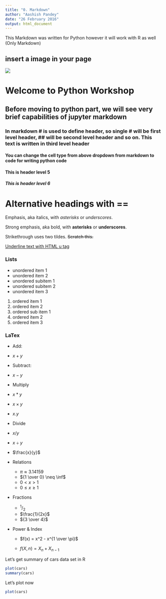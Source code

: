 ```yaml
---
title: "0. Markdown"
author: "Aashish Pandey"
date: "26 February 2016"
output: html_document
---
```



This Markdown was written for Python however it will work with R as well (Only Markdown)

## insert a image in your page

![](https://www.python.org/static/community_logos/python-logo-master-v3-TM-flattened.png)

# Welcome to Python Workshop
## Before moving to python part, we will see very brief capabilities of jupyter markdown 
### In markdown # is used to define header, so single # will be first level header, ## will be second level header and so on. This text is written in third level header
#### You can change the cell type from above dropdown from markdown to code for writing python code
#### This is header level 5
##### This is header level 6

Alternative headings with ==
=====

Emphasis, aka italics, with *asterisks* or _underscores_.

Strong emphasis, aka bold, with **asterisks** or __underscores__.

Strikethrough uses two tildes. ~~Scratch this.~~

<u> Underline text with HTML u tag </u>

### Lists
- unordered item 1
- unordered item 2
 - unordered subitem 1
 - unordered subitem 2
- unordered item 3

1. ordered item 1 
2. ordered item 2 
 1. ordered sub item 1 
 2. ordered item 2
3. ordered item 3 

### LaTex 
- Add:
 - $x + y$
- Subtract:
 - $x - y$
- Multiply
 - $x * y$
 - $x \times y$ 
 - $x . y$ 
- Divide
 - $x / y$
 - $x \div y$
 - $\frac{x}{y}$
- Relations
    - $\pi \approx 3.14159$
    - ${1 \over 0} \neq \inf$
    - $0 < x > 1$
    - $0 \leq x \geq 1$
- Fractions
    - $^1/_2$
    - $\frac{1}{2x}$
    - ${3 \over 4}$
- Power & Index

    - $f(x) = x^2 - x^{1 \over \pi}$

    - $f(X,n) = X_n + X_{n-1}$

Let's get summary of cars data set in R

```r
plot(cars)
summary(cars)
```
Let's plot now

```r
plot(cars)
```
